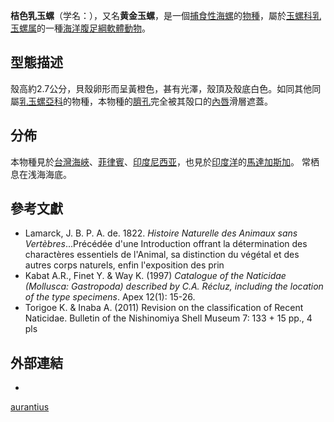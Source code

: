 {{Speciesbox
 | image = Polinices aurantius 01.JPG
 | taxon = Polinices aurantius
 | display_parents = 3
 | authority = (Röding, 1798)
 | synonyms_ref = {{r|WoRMS_568336}}
 | synonyms =
* ''[[Albula|Albula]] aurantium'' {{small|Röding, 1798}}（[[basionym|basionym]]）
* ''[[Natica|Natica]] aurantia'' {{small|(Röding, 1798)}}
* ''Natica straminea'' {{small|Récluz, 1844}}
* ''Natica sulphurea'' {{small|Récluz, 1844}}
}}

'''桔色乳玉螺'''{{r|zgdwz|page1=162}}（学名：''{{lang|la|Polinices aurantius}}''），又名'''黄金玉螺'''{{r|shell_637}}，是一個[[捕食性|捕食性]][[海螺|海螺]]的[[物種|物種]]，屬於[[玉螺科|玉螺科]][[乳玉螺属|乳玉螺属]]{{r|zgdwz|page1=162|shell_637}}的一種[[海洋生物|海洋]][[腹足綱|腹足綱]][[軟體動物|軟體動物]]{{r|WoRMS_568336}}。

==型態描述==
殼高約2.7公分，貝殼卵形而呈黃橙色，甚有光澤，殼頂及殼底白色{{r|shell_637}}。如同其他同屬[[乳玉螺亞科|乳玉螺亞科]]的物種，本物種的[[臍孔|臍孔]]完全被其殻口的[[內唇|內唇]]滑層遮蓋{{r|shell_637}}。

==分佈==
本物種見於[[台灣海峽|台灣海峽]]{{r|shelldoc_100282|shelldoc_200001}}、[[菲律賓|菲律賓]]{{r|Hollman 2008}}、[[印度尼西亚|印度尼西亚]]{{r|shell_637|shelldoc_720090224018}}，也見於[[印度洋|印度洋]]的[[馬達加斯加|馬達加斯加]]{{r|Dautzenberg 1929}}。
常栖息在浅海海底{{r|shell_637|shelldoc_100282}}。

==參考文獻==
{{reflist|refs=
<ref name="Dautzenberg 1929">{{cite book
 |last=Dautzenberg |first=Ph. |year=1929
 |title=Mollusques testacés marins de Madagascar
 |series=Faune des Colonies Francaises, Tome III |language=fr }}</ref>
<ref name="Hollman 2008">{{cite book
 |last=Hollman |first=M. |year=2008
 |chapter=''Naticidae''
 |editor=Poppe G.T.
 |title=Philippine marine mollusks
 |volume=1 |pages=482-501, pls 186-195
 |publisher=Conchbooks|location=Hackenheim }}</ref>
<ref name="shell_637">{{cite web
 |url=http://shell.sinica.edu.tw/chinese/shellbase_detail.php?science_no=637
 |title=国际贝库：黄金玉螺
 |publisher=台湾贝类资料库
 |access-date=2018-05-02
 |language=zh-hant
 |archive-date=2016-03-04
 |archive-url=https://web.archive.org/web/20160304115745/http://shell.sinica.edu.tw/chinese/shellbase_detail.php?science_no=637
 |dead-url=no
 }}</ref>
<ref name="shelldoc_100282">{{shelldoc_100282}}</ref>
<ref name="shelldoc_200001">{{shelldoc_200001}}</ref>
<ref name="shelldoc_720090224018">{{shelldoc_720090224018}}</ref>
<ref name="WoRMS_568336">{{WoRMS |id=568336 |title=''Polinices aurantius'' (Röding, 1798) |db=MolluscaBase |date=2011-04-13 |access-date=2018-05-02 }}</ref>
<ref name="zgdwz">{{cite book |url=http://www.ecsponline.com/goods.php?id=172430 |title=中国动物志 无脊椎动物 |volume=第五十六卷 软体动物门 腹足纲 凤螺总科 玉螺总科 |chapter=玉螺总科 |editor=[[张素萍|张素萍]] |isbn=9787030473158 |publisher=[[科學出版社|科學出版社]] |language=zh-hans |access-date=2018-05-01 |archive-date=2018-04-28 |archive-url=https://web.archive.org/web/20180428011906/http://www.ecsponline.com/goods.php?id=172430 |dead-url=no }}</ref>
}}
* Lamarck, J. B. P. A. de. 1822. ''Histoire Naturelle des Animaux sans Vertèbres''...Précédée d'une Introduction offrant la détermination des charactères essentiels de l'Animal, sa distinction du végétal et des autres corps naturels, enfin l'exposition des prin
* Kabat A.R., Finet Y. & Way K. (1997) ''Catalogue of the Naticidae (Mollusca: Gastropoda) described by C.A. Récluz, including the location of the type specimens''. Apex 12(1): 15-26.
* Torigoe K. & Inaba A. (2011) Revision on the classification of Recent Naticidae. Bulletin of the Nishinomiya Shell Museum 7: 133 + 15 pp., 4 pls

==外部連結==
* {{cite journal |url=http://www.repository.naturalis.nl/document/44304 |last=Kabat |first=A.R. |year=2000 |title=Results of the Rumphius Biohistorical Expedition to Ambon (1990). Part 10. Mollusca, Gastropoda, Naticidae. |journal=''[[Zoologische_Mededelingen|Zoologische Mededelingen]]'' |volume=73 |issue=25 |pages=345-380 |language=en |access-date=2018-05-01 |archive-date=2017-10-08 |archive-url=https://web.archive.org/web/20171008064847/http://www.repository.naturalis.nl/document/44304 |dead-url=no }}
{{Taxonbar|from=Q3657831}}
[[Category:乳玉螺屬|aurantius]]
{{Mollusc-stub}}